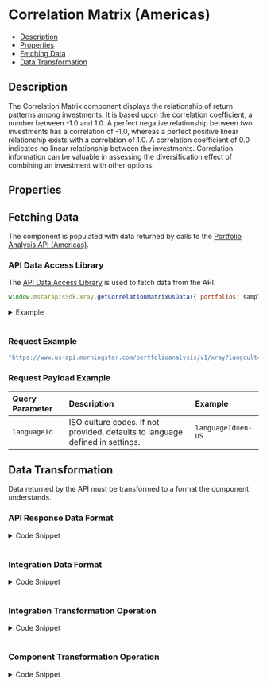 

<Meta title="CorrelationMatrix" component={CorrelationMatrix} />

<style> {
  `
    details {
      padding: 10px;
      font-weight: bold;
      color: white;
      background: #3c3c3c;
    }
    summary {
      font-family: "Nunito Sans","San Francisco",BlinkMacSystemFont,"Segoe UI","Helvetica Neue",Helvetica,Arial,sans-serif;
      cursor: pointer;
    }
    .summary-text {
      padding-left: 5px;
      font-size: 15px;
    }
    .v-application--wrap {
        min-height: 100%
    }
  `}

</style>

# Correlation Matrix (Americas)

- [Description](#description)
- [Properties](#properties)
- [Fetching Data](#fetching-data)
- [Data Transformation](#data-transformation)

## Description

The Correlation Matrix component displays the relationship of return patterns among investments. It is based upon the correlation coefficient, a number between -1.0 and 1.0.
A perfect negative relationship between two investments has a correlation of -1.0, whereas a perfect positive linear relationship exists with a correlation of 1.0. A correlation coefficient of 0.0 indicates no linear relationship between the investments.
Correlation information can be valuable in assessing the diversification effect of combining an investment with other options.

<Canvas withSource="open" withToolbar>
  <Story id="components-correlation-matrix--story-details-us"></Story>
</Canvas>

## Properties

<ArgsTable of={CorrelationMatrix} />

## Fetching Data

The component is populated with data returned by calls to the <a href={PORTFOLIO_ANALYSIS_AMERICAS_URL} target="_blank">Portfolio Analysis API (Americas)</a>.
<!--
- [API Data Access Library](#api-data-access-library)
- [Request Example](#request)
- [Request Payload Example](#request-payload)
-->
### API Data Access Library

The <a href={DATA_ACCESS_LIBRARY} target="_blank">API Data Access Library</a> is used to fetch data from the API.

``` javascript dark
window.mstarApisSdk.xray.getCorrelationMatrixUsData({ portfolios: samplePortfolio, languageId: 'en-US' });
```
<details>
  <summary><span class="summary-text">Example</span></summary>

``` javascript dark
const samplePortfolio = [
    {
        name: 'US demo portfolio - weight',
        totalValue: 10000,
        currency: 'USD',
        holdings: [
            {
                securityId: 'FOUSA06OEZ',
                weight: 30,
            },
            {
                securityId: 'FOUSA06IVV',
                weight: 50,
            },
            {
                securityId: 'F00000T770',
                weight: 20,
            },
        ],
        benchmark: {
            type: 'Standard',
            holdings: [
                {
                    securityId: 'XIUSA0010V',
                    weight: 100,
                },
            ],
        },
    },
];
window.mstarApisSdk.xray.getCorrelationMatrixUsData({ portfolios: samplePortfolio, languageId: 'en-US' });
```
</details>
&nbsp;

### Request Example

```javascript dark
"https://www.us-api.morningstar.com/portfolioanalysis/v1/xray?langcult={{languageId}}"

```
### Request Payload Example

| Query Parameter | Description|Example |
| :----------- | :--------| :----------- |
| `languageId` |	ISO culture codes. If not provided, defaults to language defined in settings. |`languageId=en-US` |

## Data Transformation

Data returned by the API must be transformed to a format the component understands.
<!--
- [API Response Data Format](#api-response-data-format)
- [Integration Data Format](#integration-data-format)
- [Integration Transformation Operation](#integration-transformation-operation)
- [Component Transformed Data Format](#component-transformed-data-format)
- [Component Transformation Operation](#component-transformation-operation)
-->
### API Response Data Format
<details>
  <summary><span class="summary-text">Code Snippet</span></summary>

```json dark
[
    {
        "TrailingTimePeriod": "Year3",
        "DataFrequency": "Monthly",
        "StartDate": "2020-12-31T00:00:00",
        "EndDate": "2023-12-31T00:00:00",
        "Correlations": [
            {
                "Id": 1,
                "SecurityId": "F00000T770",
                "UseExtendedReturns": false,
                "Type": "Security",
                "CorrelatedItemKey": [
                    {
                        "CorrelatedItemKeyId": 1,
                        "Type": "Security",
                        "Value": 1
                    },
                    {
                        "CorrelatedItemKeyId": 2,
                        "Type": "Security",
                        "Value": 0.07410212
                    },
                    {
                        "CorrelatedItemKeyId": 3,
                        "Type": "Security",
                        "Value": 0.77454346
                    },
                    {
                        "CorrelatedItemKeyId": 4,
                        "Type": "Security",
                        "Value": 0.86000327
                    },
                    {
                        "CorrelatedItemKeyId": 5,
                        "Type": "Security",
                        "Value": 0.71458901
                    },
                    {
                        "CorrelatedItemKeyId": 6,
                        "Type": "Security",
                        "Value": 0.13656596
                    }
                ]
            },
            {
                "Id": 2,
                "SecurityId": "0P0000JIAP",
                "UseExtendedReturns": false,
                "Type": "Security",
                "CorrelatedItemKey": [
                    {
                        "CorrelatedItemKeyId": 1,
                        "Type": "Security",
                        "Value": 0.07410212
                    },
                    {
                        "CorrelatedItemKeyId": 2,
                        "Type": "Security",
                        "Value": 1
                    },
                    {
                        "CorrelatedItemKeyId": 3,
                        "Type": "Security",
                        "Value": 0.25039432
                    },
                    {
                        "CorrelatedItemKeyId": 4,
                        "Type": "Security",
                        "Value": 0.15332599
                    },
                    {
                        "CorrelatedItemKeyId": 5,
                        "Type": "Security",
                        "Value": -0.04401845
                    },
                    {
                        "CorrelatedItemKeyId": 6,
                        "Type": "Security",
                        "Value": 0.29607228
                    }
                ]
            },
            {
                "Id": 3,
                "SecurityId": "FOUSA06IVV",
                "UseExtendedReturns": false,
                "Type": "Security",
                "CorrelatedItemKey": [
                    {
                        "CorrelatedItemKeyId": 1,
                        "Type": "Security",
                        "Value": 0.77454346
                    },
                    {
                        "CorrelatedItemKeyId": 2,
                        "Type": "Security",
                        "Value": 0.25039432
                    },
                    {
                        "CorrelatedItemKeyId": 3,
                        "Type": "Security",
                        "Value": 1
                    },
                    {
                        "CorrelatedItemKeyId": 4,
                        "Type": "Security",
                        "Value": 0.89501511
                    },
                    {
                        "CorrelatedItemKeyId": 5,
                        "Type": "Security",
                        "Value": 0.69499175
                    },
                    {
                        "CorrelatedItemKeyId": 6,
                        "Type": "Security",
                        "Value": 0.38940946
                    }
                ]
            },
            {
                "Id": 4,
                "SecurityId": "FOUSA06OEZ",
                "UseExtendedReturns": false,
                "Type": "Security",
                "CorrelatedItemKey": [
                    {
                        "CorrelatedItemKeyId": 1,
                        "Type": "Security",
                        "Value": 0.86000327
                    },
                    {
                        "CorrelatedItemKeyId": 2,
                        "Type": "Security",
                        "Value": 0.15332599
                    },
                    {
                        "CorrelatedItemKeyId": 3,
                        "Type": "Security",
                        "Value": 0.89501511
                    },
                    {
                        "CorrelatedItemKeyId": 4,
                        "Type": "Security",
                        "Value": 1
                    },
                    {
                        "CorrelatedItemKeyId": 5,
                        "Type": "Security",
                        "Value": 0.77625093
                    },
                    {
                        "CorrelatedItemKeyId": 6,
                        "Type": "Security",
                        "Value": 0.30768872
                    }
                ]
            },
            {
                "Id": 5,
                "SecurityId": "0P0000007E",
                "UseExtendedReturns": false,
                "Type": "Security",
                "CorrelatedItemKey": [
                    {
                        "CorrelatedItemKeyId": 1,
                        "Type": "Security",
                        "Value": 0.71458901
                    },
                    {
                        "CorrelatedItemKeyId": 2,
                        "Type": "Security",
                        "Value": -0.04401845
                    },
                    {
                        "CorrelatedItemKeyId": 3,
                        "Type": "Security",
                        "Value": 0.69499175
                    },
                    {
                        "CorrelatedItemKeyId": 4,
                        "Type": "Security",
                        "Value": 0.77625093
                    },
                    {
                        "CorrelatedItemKeyId": 5,
                        "Type": "Security",
                        "Value": 1
                    },
                    {
                        "CorrelatedItemKeyId": 6,
                        "Type": "Security",
                        "Value": 0.17232916
                    }
                ]
            },
            {
                "Id": 6,
                "SecurityId": "0P0000DZXU",
                "UseExtendedReturns": false,
                "Type": "Security",
                "CorrelatedItemKey": [
                    {
                        "CorrelatedItemKeyId": 1,
                        "Type": "Security",
                        "Value": 0.13656596
                    },
                    {
                        "CorrelatedItemKeyId": 2,
                        "Type": "Security",
                        "Value": 0.29607228
                    },
                    {
                        "CorrelatedItemKeyId": 3,
                        "Type": "Security",
                        "Value": 0.38940946
                    },
                    {
                        "CorrelatedItemKeyId": 4,
                        "Type": "Security",
                        "Value": 0.30768872
                    },
                    {
                        "CorrelatedItemKeyId": 5,
                        "Type": "Security",
                        "Value": 0.17232916
                    },
                    {
                        "CorrelatedItemKeyId": 6,
                        "Type": "Security",
                        "Value": 1
                    }
                ]
            }
        ]
    },
    {
        "TrailingTimePeriod": "Year5",
        "DataFrequency": "Monthly",
        "StartDate": "2018-12-31T00:00:00",
        "EndDate": "2023-12-31T00:00:00",
        "Correlations": [
            {
                "Id": 1,
                "SecurityId": "F00000T770",
                "UseExtendedReturns": false,
                "Type": "Security",
                "CorrelatedItemKey": [
                    {
                        "CorrelatedItemKeyId": 1,
                        "Type": "Security",
                        "Value": 1
                    },
                    {
                        "CorrelatedItemKeyId": 2,
                        "Type": "Security",
                        "Value": 0.09708888
                    },
                    {
                        "CorrelatedItemKeyId": 3,
                        "Type": "Security",
                        "Value": 0.777454
                    },
                    {
                        "CorrelatedItemKeyId": 4,
                        "Type": "Security",
                        "Value": 0.85724669
                    },
                    {
                        "CorrelatedItemKeyId": 5,
                        "Type": "Security",
                        "Value": 0.6941816
                    },
                    {
                        "CorrelatedItemKeyId": 6,
                        "Type": "Security",
                        "Value": 0.42394346
                    }
                ]
            },
            {
                "Id": 2,
                "SecurityId": "0P0000JIAP",
                "UseExtendedReturns": false,
                "Type": "Security",
                "CorrelatedItemKey": [
                    {
                        "CorrelatedItemKeyId": 1,
                        "Type": "Security",
                        "Value": 0.09708888
                    },
                    {
                        "CorrelatedItemKeyId": 2,
                        "Type": "Security",
                        "Value": 1
                    },
                    {
                        "CorrelatedItemKeyId": 3,
                        "Type": "Security",
                        "Value": 0.22220599
                    },
                    {
                        "CorrelatedItemKeyId": 4,
                        "Type": "Security",
                        "Value": 0.19243744
                    },
                    {
                        "CorrelatedItemKeyId": 5,
                        "Type": "Security",
                        "Value": -0.00300089
                    },
                    {
                        "CorrelatedItemKeyId": 6,
                        "Type": "Security",
                        "Value": 0.40757458
                    }
                ]
            },
            {
                "Id": 3,
                "SecurityId": "FOUSA06IVV",
                "UseExtendedReturns": false,
                "Type": "Security",
                "CorrelatedItemKey": [
                    {
                        "CorrelatedItemKeyId": 1,
                        "Type": "Security",
                        "Value": 0.777454
                    },
                    {
                        "CorrelatedItemKeyId": 2,
                        "Type": "Security",
                        "Value": 0.22220599
                    },
                    {
                        "CorrelatedItemKeyId": 3,
                        "Type": "Security",
                        "Value": 1
                    },
                    {
                        "CorrelatedItemKeyId": 4,
                        "Type": "Security",
                        "Value": 0.92079987
                    },
                    {
                        "CorrelatedItemKeyId": 5,
                        "Type": "Security",
                        "Value": 0.69699001
                    },
                    {
                        "CorrelatedItemKeyId": 6,
                        "Type": "Security",
                        "Value": 0.43468514
                    }
                ]
            },
            {
                "Id": 4,
                "SecurityId": "FOUSA06OEZ",
                "UseExtendedReturns": false,
                "Type": "Security",
                "CorrelatedItemKey": [
                    {
                        "CorrelatedItemKeyId": 1,
                        "Type": "Security",
                        "Value": 0.85724669
                    },
                    {
                        "CorrelatedItemKeyId": 2,
                        "Type": "Security",
                        "Value": 0.19243744
                    },
                    {
                        "CorrelatedItemKeyId": 3,
                        "Type": "Security",
                        "Value": 0.92079987
                    },
                    {
                        "CorrelatedItemKeyId": 4,
                        "Type": "Security",
                        "Value": 1
                    },
                    {
                        "CorrelatedItemKeyId": 5,
                        "Type": "Security",
                        "Value": 0.7714571
                    },
                    {
                        "CorrelatedItemKeyId": 6,
                        "Type": "Security",
                        "Value": 0.40869853
                    }
                ]
            },
            {
                "Id": 5,
                "SecurityId": "0P0000007E",
                "UseExtendedReturns": false,
                "Type": "Security",
                "CorrelatedItemKey": [
                    {
                        "CorrelatedItemKeyId": 1,
                        "Type": "Security",
                        "Value": 0.6941816
                    },
                    {
                        "CorrelatedItemKeyId": 2,
                        "Type": "Security",
                        "Value": -0.00300089
                    },
                    {
                        "CorrelatedItemKeyId": 3,
                        "Type": "Security",
                        "Value": 0.69699001
                    },
                    {
                        "CorrelatedItemKeyId": 4,
                        "Type": "Security",
                        "Value": 0.7714571
                    },
                    {
                        "CorrelatedItemKeyId": 5,
                        "Type": "Security",
                        "Value": 1
                    },
                    {
                        "CorrelatedItemKeyId": 6,
                        "Type": "Security",
                        "Value": 0.26772883
                    }
                ]
            },
            {
                "Id": 6,
                "SecurityId": "0P0000DZXU",
                "UseExtendedReturns": false,
                "Type": "Security",
                "CorrelatedItemKey": [
                    {
                        "CorrelatedItemKeyId": 1,
                        "Type": "Security",
                        "Value": 0.42394346
                    },
                    {
                        "CorrelatedItemKeyId": 2,
                        "Type": "Security",
                        "Value": 0.40757458
                    },
                    {
                        "CorrelatedItemKeyId": 3,
                        "Type": "Security",
                        "Value": 0.43468514
                    },
                    {
                        "CorrelatedItemKeyId": 4,
                        "Type": "Security",
                        "Value": 0.40869853
                    },
                    {
                        "CorrelatedItemKeyId": 5,
                        "Type": "Security",
                        "Value": 0.26772883
                    },
                    {
                        "CorrelatedItemKeyId": 6,
                        "Type": "Security",
                        "Value": 1
                    }
                ]
            }
        ]
    },
    {
        "TrailingTimePeriod": "Year10",
        "DataFrequency": "Monthly",
        "StartDate": "2013-12-31T00:00:00",
        "EndDate": "2023-12-31T00:00:00",
        "Correlations": [
            {
                "Id": 1,
                "SecurityId": "0P0000JIAP",
                "UseExtendedReturns": false,
                "Type": "Security",
                "CorrelatedItemKey": [
                    {
                        "CorrelatedItemKeyId": 1,
                        "Type": "Security",
                        "Value": 1
                    },
                    {
                        "CorrelatedItemKeyId": 2,
                        "Type": "Security",
                        "Value": 0.21376517
                    },
                    {
                        "CorrelatedItemKeyId": 3,
                        "Type": "Security",
                        "Value": 0.18879276
                    },
                    {
                        "CorrelatedItemKeyId": 4,
                        "Type": "Security",
                        "Value": -0.01312991
                    },
                    {
                        "CorrelatedItemKeyId": 5,
                        "Type": "Security",
                        "Value": 0.26520165
                    },
                    {
                        "CorrelatedItemKeyId": 6,
                        "Type": "Security"
                    }
                ]
            },
            {
                "Id": 2,
                "SecurityId": "FOUSA06IVV",
                "UseExtendedReturns": false,
                "Type": "Security",
                "CorrelatedItemKey": [
                    {
                        "CorrelatedItemKeyId": 1,
                        "Type": "Security",
                        "Value": 0.21376517
                    },
                    {
                        "CorrelatedItemKeyId": 2,
                        "Type": "Security",
                        "Value": 1
                    },
                    {
                        "CorrelatedItemKeyId": 3,
                        "Type": "Security",
                        "Value": 0.92118583
                    },
                    {
                        "CorrelatedItemKeyId": 4,
                        "Type": "Security",
                        "Value": 0.67050032
                    },
                    {
                        "CorrelatedItemKeyId": 5,
                        "Type": "Security",
                        "Value": 0.43823804
                    },
                    {
                        "CorrelatedItemKeyId": 6,
                        "Type": "Security"
                    }
                ]
            },
            {
                "Id": 3,
                "SecurityId": "FOUSA06OEZ",
                "UseExtendedReturns": false,
                "Type": "Security",
                "CorrelatedItemKey": [
                    {
                        "CorrelatedItemKeyId": 1,
                        "Type": "Security",
                        "Value": 0.18879276
                    },
                    {
                        "CorrelatedItemKeyId": 2,
                        "Type": "Security",
                        "Value": 0.92118583
                    },
                    {
                        "CorrelatedItemKeyId": 3,
                        "Type": "Security",
                        "Value": 1
                    },
                    {
                        "CorrelatedItemKeyId": 4,
                        "Type": "Security",
                        "Value": 0.74307547
                    },
                    {
                        "CorrelatedItemKeyId": 5,
                        "Type": "Security",
                        "Value": 0.39196939
                    },
                    {
                        "CorrelatedItemKeyId": 6,
                        "Type": "Security"
                    }
                ]
            },
            {
                "Id": 4,
                "SecurityId": "0P0000007E",
                "UseExtendedReturns": false,
                "Type": "Security",
                "CorrelatedItemKey": [
                    {
                        "CorrelatedItemKeyId": 1,
                        "Type": "Security",
                        "Value": -0.01312991
                    },
                    {
                        "CorrelatedItemKeyId": 2,
                        "Type": "Security",
                        "Value": 0.67050032
                    },
                    {
                        "CorrelatedItemKeyId": 3,
                        "Type": "Security",
                        "Value": 0.74307547
                    },
                    {
                        "CorrelatedItemKeyId": 4,
                        "Type": "Security",
                        "Value": 1
                    },
                    {
                        "CorrelatedItemKeyId": 5,
                        "Type": "Security",
                        "Value": 0.22785105
                    },
                    {
                        "CorrelatedItemKeyId": 6,
                        "Type": "Security"
                    }
                ]
            },
            {
                "Id": 5,
                "SecurityId": "0P0000DZXU",
                "UseExtendedReturns": false,
                "Type": "Security",
                "CorrelatedItemKey": [
                    {
                        "CorrelatedItemKeyId": 1,
                        "Type": "Security",
                        "Value": 0.26520165
                    },
                    {
                        "CorrelatedItemKeyId": 2,
                        "Type": "Security",
                        "Value": 0.43823804
                    },
                    {
                        "CorrelatedItemKeyId": 3,
                        "Type": "Security",
                        "Value": 0.39196939
                    },
                    {
                        "CorrelatedItemKeyId": 4,
                        "Type": "Security",
                        "Value": 0.22785105
                    },
                    {
                        "CorrelatedItemKeyId": 5,
                        "Type": "Security",
                        "Value": 1
                    },
                    {
                        "CorrelatedItemKeyId": 6,
                        "Type": "Security"
                    }
                ]
            },
            {
                "Id": 6,
                "SecurityId": "F00000T770",
                "UseExtendedReturns": true,
                "Type": "Security",
                "CorrelatedItemKey": [
                    {
                        "CorrelatedItemKeyId": 1,
                        "Type": "Security"
                    },
                    {
                        "CorrelatedItemKeyId": 2,
                        "Type": "Security"
                    },
                    {
                        "CorrelatedItemKeyId": 3,
                        "Type": "Security"
                    },
                    {
                        "CorrelatedItemKeyId": 4,
                        "Type": "Security"
                    },
                    {
                        "CorrelatedItemKeyId": 5,
                        "Type": "Security"
                    },
                    {
                        "CorrelatedItemKeyId": 6,
                        "Type": "Security",
                        "Value": 1
                    }
                ]
            }
        ]
    }
]
```
</details>
&nbsp;

### Integration Data Format
<details>
  <summary><span class="summary-text">Code Snippet</span></summary>

```json dark
{
    "securities": [
        "iShares MSCI ACWI ETF (USD)",
        "Invesco FTSE RAFI Dev Mkts ex-US ETF (USD)",
        "1290 High Yield Bond A (USD)",
        "Aberdeen International Inc (USD)",
        "Black Diamond Group Ltd (USD)",
        "Agilent Technologies Inc (USD)"
    ],
    "correlationMatrix": {
        "Year3": [
            {
                "SecurityId": "F00000T770",
                "x": 1,
                "y": 1,
                "value": 1
            },
            {
                "SecurityId": "F00000T770",
                "x": 1,
                "y": 2,
                "value": 0.07410212
            },
            {
                "SecurityId": "F00000T770",
                "x": 1,
                "y": 3,
                "value": 0.77454346
            },
            {
                "SecurityId": "F00000T770",
                "x": 1,
                "y": 4,
                "value": 0.86000327
            },
            {
                "SecurityId": "F00000T770",
                "x": 1,
                "y": 5,
                "value": 0.71458901
            },
            {
                "SecurityId": "F00000T770",
                "x": 1,
                "y": 6,
                "value": 0.13656596
            },
            {
                "SecurityId": "0P0000JIAP",
                "x": 2,
                "y": 1,
                "value": 0.07410212
            },
            {
                "SecurityId": "0P0000JIAP",
                "x": 2,
                "y": 2,
                "value": 1
            },
            {
                "SecurityId": "0P0000JIAP",
                "x": 2,
                "y": 3,
                "value": 0.25039432
            },
            {
                "SecurityId": "0P0000JIAP",
                "x": 2,
                "y": 4,
                "value": 0.15332599
            },
            {
                "SecurityId": "0P0000JIAP",
                "x": 2,
                "y": 5,
                "value": -0.04401845
            },
            {
                "SecurityId": "0P0000JIAP",
                "x": 2,
                "y": 6,
                "value": 0.29607228
            },
            {
                "SecurityId": "FOUSA06IVV",
                "x": 3,
                "y": 1,
                "value": 0.77454346
            },
            {
                "SecurityId": "FOUSA06IVV",
                "x": 3,
                "y": 2,
                "value": 0.25039432
            },
            {
                "SecurityId": "FOUSA06IVV",
                "x": 3,
                "y": 3,
                "value": 1
            },
            {
                "SecurityId": "FOUSA06IVV",
                "x": 3,
                "y": 4,
                "value": 0.89501511
            },
            {
                "SecurityId": "FOUSA06IVV",
                "x": 3,
                "y": 5,
                "value": 0.69499175
            },
            {
                "SecurityId": "FOUSA06IVV",
                "x": 3,
                "y": 6,
                "value": 0.38940946
            },
            {
                "SecurityId": "FOUSA06OEZ",
                "x": 4,
                "y": 1,
                "value": 0.86000327
            },
            {
                "SecurityId": "FOUSA06OEZ",
                "x": 4,
                "y": 2,
                "value": 0.15332599
            },
            {
                "SecurityId": "FOUSA06OEZ",
                "x": 4,
                "y": 3,
                "value": 0.89501511
            },
            {
                "SecurityId": "FOUSA06OEZ",
                "x": 4,
                "y": 4,
                "value": 1
            },
            {
                "SecurityId": "FOUSA06OEZ",
                "x": 4,
                "y": 5,
                "value": 0.77625093
            },
            {
                "SecurityId": "FOUSA06OEZ",
                "x": 4,
                "y": 6,
                "value": 0.30768872
            },
            {
                "SecurityId": "0P0000007E",
                "x": 5,
                "y": 1,
                "value": 0.71458901
            },
            {
                "SecurityId": "0P0000007E",
                "x": 5,
                "y": 2,
                "value": -0.04401845
            },
            {
                "SecurityId": "0P0000007E",
                "x": 5,
                "y": 3,
                "value": 0.69499175
            },
            {
                "SecurityId": "0P0000007E",
                "x": 5,
                "y": 4,
                "value": 0.77625093
            },
            {
                "SecurityId": "0P0000007E",
                "x": 5,
                "y": 5,
                "value": 1
            },
            {
                "SecurityId": "0P0000007E",
                "x": 5,
                "y": 6,
                "value": 0.17232916
            },
            {
                "SecurityId": "0P0000DZXU",
                "x": 6,
                "y": 1,
                "value": 0.13656596
            },
            {
                "SecurityId": "0P0000DZXU",
                "x": 6,
                "y": 2,
                "value": 0.29607228
            },
            {
                "SecurityId": "0P0000DZXU",
                "x": 6,
                "y": 3,
                "value": 0.38940946
            },
            {
                "SecurityId": "0P0000DZXU",
                "x": 6,
                "y": 4,
                "value": 0.30768872
            },
            {
                "SecurityId": "0P0000DZXU",
                "x": 6,
                "y": 5,
                "value": 0.17232916
            },
            {
                "SecurityId": "0P0000DZXU",
                "x": 6,
                "y": 6,
                "value": 1
            }
        ],
        "Year5": [
            {
                "SecurityId": "F00000T770",
                "x": 1,
                "y": 1,
                "value": 1
            },
            {
                "SecurityId": "F00000T770",
                "x": 1,
                "y": 2,
                "value": 0.09708888
            },
            {
                "SecurityId": "F00000T770",
                "x": 1,
                "y": 3,
                "value": 0.777454
            },
            {
                "SecurityId": "F00000T770",
                "x": 1,
                "y": 4,
                "value": 0.85724669
            },
            {
                "SecurityId": "F00000T770",
                "x": 1,
                "y": 5,
                "value": 0.6941816
            },
            {
                "SecurityId": "F00000T770",
                "x": 1,
                "y": 6,
                "value": 0.42394346
            },
            {
                "SecurityId": "0P0000JIAP",
                "x": 2,
                "y": 1,
                "value": 0.09708888
            },
            {
                "SecurityId": "0P0000JIAP",
                "x": 2,
                "y": 2,
                "value": 1
            },
            {
                "SecurityId": "0P0000JIAP",
                "x": 2,
                "y": 3,
                "value": 0.22220599
            },
            {
                "SecurityId": "0P0000JIAP",
                "x": 2,
                "y": 4,
                "value": 0.19243744
            },
            {
                "SecurityId": "0P0000JIAP",
                "x": 2,
                "y": 5,
                "value": -0.00300089
            },
            {
                "SecurityId": "0P0000JIAP",
                "x": 2,
                "y": 6,
                "value": 0.40757458
            },
            {
                "SecurityId": "FOUSA06IVV",
                "x": 3,
                "y": 1,
                "value": 0.777454
            },
            {
                "SecurityId": "FOUSA06IVV",
                "x": 3,
                "y": 2,
                "value": 0.22220599
            },
            {
                "SecurityId": "FOUSA06IVV",
                "x": 3,
                "y": 3,
                "value": 1
            },
            {
                "SecurityId": "FOUSA06IVV",
                "x": 3,
                "y": 4,
                "value": 0.92079987
            },
            {
                "SecurityId": "FOUSA06IVV",
                "x": 3,
                "y": 5,
                "value": 0.69699001
            },
            {
                "SecurityId": "FOUSA06IVV",
                "x": 3,
                "y": 6,
                "value": 0.43468514
            },
            {
                "SecurityId": "FOUSA06OEZ",
                "x": 4,
                "y": 1,
                "value": 0.85724669
            },
            {
                "SecurityId": "FOUSA06OEZ",
                "x": 4,
                "y": 2,
                "value": 0.19243744
            },
            {
                "SecurityId": "FOUSA06OEZ",
                "x": 4,
                "y": 3,
                "value": 0.92079987
            },
            {
                "SecurityId": "FOUSA06OEZ",
                "x": 4,
                "y": 4,
                "value": 1
            },
            {
                "SecurityId": "FOUSA06OEZ",
                "x": 4,
                "y": 5,
                "value": 0.7714571
            },
            {
                "SecurityId": "FOUSA06OEZ",
                "x": 4,
                "y": 6,
                "value": 0.40869853
            },
            {
                "SecurityId": "0P0000007E",
                "x": 5,
                "y": 1,
                "value": 0.6941816
            },
            {
                "SecurityId": "0P0000007E",
                "x": 5,
                "y": 2,
                "value": -0.00300089
            },
            {
                "SecurityId": "0P0000007E",
                "x": 5,
                "y": 3,
                "value": 0.69699001
            },
            {
                "SecurityId": "0P0000007E",
                "x": 5,
                "y": 4,
                "value": 0.7714571
            },
            {
                "SecurityId": "0P0000007E",
                "x": 5,
                "y": 5,
                "value": 1
            },
            {
                "SecurityId": "0P0000007E",
                "x": 5,
                "y": 6,
                "value": 0.26772883
            },
            {
                "SecurityId": "0P0000DZXU",
                "x": 6,
                "y": 1,
                "value": 0.42394346
            },
            {
                "SecurityId": "0P0000DZXU",
                "x": 6,
                "y": 2,
                "value": 0.40757458
            },
            {
                "SecurityId": "0P0000DZXU",
                "x": 6,
                "y": 3,
                "value": 0.43468514
            },
            {
                "SecurityId": "0P0000DZXU",
                "x": 6,
                "y": 4,
                "value": 0.40869853
            },
            {
                "SecurityId": "0P0000DZXU",
                "x": 6,
                "y": 5,
                "value": 0.26772883
            },
            {
                "SecurityId": "0P0000DZXU",
                "x": 6,
                "y": 6,
                "value": 1
            }
        ],
        "Year10": [
            {
                "SecurityId": "0P0000JIAP",
                "x": 1,
                "y": 1,
                "value": 1
            },
            {
                "SecurityId": "0P0000JIAP",
                "x": 1,
                "y": 2,
                "value": 0.21376517
            },
            {
                "SecurityId": "0P0000JIAP",
                "x": 1,
                "y": 3,
                "value": 0.18879276
            },
            {
                "SecurityId": "0P0000JIAP",
                "x": 1,
                "y": 4,
                "value": -0.01312991
            },
            {
                "SecurityId": "0P0000JIAP",
                "x": 1,
                "y": 5,
                "value": 0.26520165
            },
            {
                "SecurityId": "0P0000JIAP",
                "x": 1,
                "y": 6,
                "value": 0
            },
            {
                "SecurityId": "FOUSA06IVV",
                "x": 2,
                "y": 1,
                "value": 0.21376517
            },
            {
                "SecurityId": "FOUSA06IVV",
                "x": 2,
                "y": 2,
                "value": 1
            },
            {
                "SecurityId": "FOUSA06IVV",
                "x": 2,
                "y": 3,
                "value": 0.92118583
            },
            {
                "SecurityId": "FOUSA06IVV",
                "x": 2,
                "y": 4,
                "value": 0.67050032
            },
            {
                "SecurityId": "FOUSA06IVV",
                "x": 2,
                "y": 5,
                "value": 0.43823804
            },
            {
                "SecurityId": "FOUSA06IVV",
                "x": 2,
                "y": 6,
                "value": 0
            },
            {
                "SecurityId": "FOUSA06OEZ",
                "x": 3,
                "y": 1,
                "value": 0.18879276
            },
            {
                "SecurityId": "FOUSA06OEZ",
                "x": 3,
                "y": 2,
                "value": 0.92118583
            },
            {
                "SecurityId": "FOUSA06OEZ",
                "x": 3,
                "y": 3,
                "value": 1
            },
            {
                "SecurityId": "FOUSA06OEZ",
                "x": 3,
                "y": 4,
                "value": 0.74307547
            },
            {
                "SecurityId": "FOUSA06OEZ",
                "x": 3,
                "y": 5,
                "value": 0.39196939
            },
            {
                "SecurityId": "FOUSA06OEZ",
                "x": 3,
                "y": 6,
                "value": 0
            },
            {
                "SecurityId": "0P0000007E",
                "x": 4,
                "y": 1,
                "value": -0.01312991
            },
            {
                "SecurityId": "0P0000007E",
                "x": 4,
                "y": 2,
                "value": 0.67050032
            },
            {
                "SecurityId": "0P0000007E",
                "x": 4,
                "y": 3,
                "value": 0.74307547
            },
            {
                "SecurityId": "0P0000007E",
                "x": 4,
                "y": 4,
                "value": 1
            },
            {
                "SecurityId": "0P0000007E",
                "x": 4,
                "y": 5,
                "value": 0.22785105
            },
            {
                "SecurityId": "0P0000007E",
                "x": 4,
                "y": 6,
                "value": 0
            },
            {
                "SecurityId": "0P0000DZXU",
                "x": 5,
                "y": 1,
                "value": 0.26520165
            },
            {
                "SecurityId": "0P0000DZXU",
                "x": 5,
                "y": 2,
                "value": 0.43823804
            },
            {
                "SecurityId": "0P0000DZXU",
                "x": 5,
                "y": 3,
                "value": 0.39196939
            },
            {
                "SecurityId": "0P0000DZXU",
                "x": 5,
                "y": 4,
                "value": 0.22785105
            },
            {
                "SecurityId": "0P0000DZXU",
                "x": 5,
                "y": 5,
                "value": 1
            },
            {
                "SecurityId": "0P0000DZXU",
                "x": 5,
                "y": 6,
                "value": 0
            },
            {
                "SecurityId": "F00000T770",
                "x": 6,
                "y": 1,
                "value": 0
            },
            {
                "SecurityId": "F00000T770",
                "x": 6,
                "y": 2,
                "value": 0
            },
            {
                "SecurityId": "F00000T770",
                "x": 6,
                "y": 3,
                "value": 0
            },
            {
                "SecurityId": "F00000T770",
                "x": 6,
                "y": 4,
                "value": 0
            },
            {
                "SecurityId": "F00000T770",
                "x": 6,
                "y": 5,
                "value": 0
            },
            {
                "SecurityId": "F00000T770",
                "x": 6,
                "y": 6,
                "value": 1
            }
        ]
    }
}
```
</details>
&nbsp;

### Integration Transformation Operation
<details>
  <summary><span class="summary-text">Code Snippet</span></summary>

```javascript dark
function getTrailingReturnsUsData(xrayData) {
    const portfolioData = get(xrayData, 'Portfolio.TimePeriod', []);
    const benchmarkData = get(xrayData, 'Benchmark.TimePeriod', []);
    const portfolio = portfolioData.map((data) => ({
        timePeriod: data.Id,
        value: data.Value,
    }));
    const benchmark = benchmarkData.map((data) => ({
        timePeriod: data.Id,
        value: data.Value,
    }));
    return {
        portfolio,
        benchmark,
    };
}
```
</details>
&nbsp;

### Component Transformation Operation
<details>
  <summary><span class="summary-text">Code Snippet</span></summary>

```javascript dark
   function getCorrelationMatrixUsData(xRayData) {
       const correlationMatrix={};
       xRayData.correlationMatrix.forEach((timePeriod) => {
           const chartData=[];
           timePeriod.Correlations.forEach((correlation, index) => {
               correlation.CorrelatedItemKey.forEach((details) => {
                   const obj = {};
                   obj.SecurityId = correlation.SecurityId,
                   obj.x = index + 1;
                   obj.y = details.CorrelatedItemKeyId;
                   obj.value = parseFloat(details.Value) || 0
                   chartData.push(obj);
               });
               correlationMatrix[timePeriod.TrailingTimePeriod] = chartData;
           });
       });
       return {
           securities: xRayData.securities,
           correlationMatrix
       };
   }
```
</details>
&nbsp;
